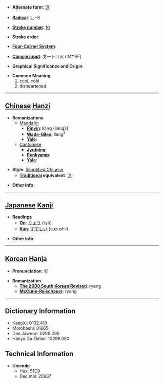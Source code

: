 * '''Alternate form''': [[涼]]

* '''[[Wiktionary:Chinese radical index| Radical]]''': [[Wiktionary:Chinese radical index 冫|冫]]+8

* '''[[Wiktionary:Chinese total strokes index|Stroke number]]''': [[Wiktionary:Chinese total strokes index 10|10]]

* '''Stroke order''': 

* '''[[Wiktionary:Chinese four corner index|Four-Corner System]]''': 

* '''[[Wiktionary:Chinese Cangjie index|Cangjie input]]''': 戈一卜口火 (IMYRF)

* '''Graphical Significance and Origin''': 

* '''Common Meaning'''
*#cool, cold
*# disheartened


----

== [[Chinese]] [[Hanzi]] ==

* '''Romanizations'''
** [[Mandarin]]
*** '''[[Pinyin]]''': liáng (liang2)
*** '''[[Wade-Giles]]''': liang<sup>2</sup>
*** '''[[Yale]]''': 
**[[Cantonese]]
***'''[[Jyutping]]''':
***'''[[Penkyamp]]''': 
***'''[[Yale]]''': 

* '''Style''': [[Simplified Chinese]] 
** '''[[Traditional Chinese|Traditional]] equivalent''': [[涼]]

* '''Other info''': 

----

== [[Japanese]] [[Kanji]] ==

* '''Readings'''
** '''[[On]]''': [[りょう]] (ryō)
** '''[[Kun]]''': [[すずしい]] (suzushii)

* '''Other info''':  

----

== [[Korean]] [[Hanja]] ==

* '''Pronunciation''': 량

* '''Romanization'''
** '''[[The 2000 South Korean Revised Romanization|The 2000 South Korean Revised]]''': ryang
** '''[[McCune-Reischauer]]''': ryang

----

== Dictionary Information ==

* KangXi: 0132.410
* Morobashi: 01665
* Dae Jaweon: 0296.290
* Hanyu Da Zidian: 10299.090

== Technical Information ==

* '''Unicode''':
** Hex: 51C9
** Decimal: 20937